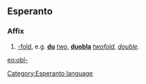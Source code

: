 ==Esperanto==
===Affix===
# [[-fold]], e.g. '''[[du]]''' ''[[two]]'', '''[[duobla]]''' ''[[twofold]]'', ''[[double]]''.

[[eo:obl-]]
[[Category:Esperanto language]]
{{Universala Vortaro}}